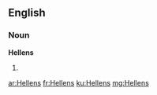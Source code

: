 ==English==

===Noun===
'''Hellens'''

# {{plural of|[[Hellen]]}}

[[ar:Hellens]]
[[fr:Hellens]]
[[ku:Hellens]]
[[mg:Hellens]]